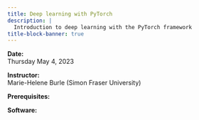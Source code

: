 ```yaml
---
title: Deep learning with PyTorch
description: |
  Introduction to deep learning with the PyTorch framework
title-block-banner: true
---
```


:::{.topdef}



**Date:** \
Thursday May 4, 2023

**Instructor:** \
Marie-Helene Burle (Simon Fraser University)

**Prerequisites:** \

**Software:** \

:::
